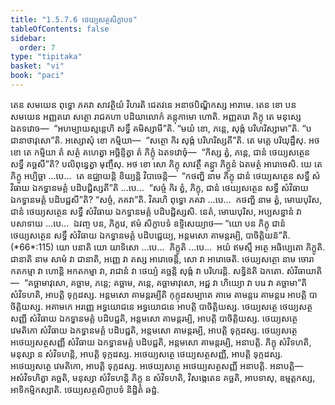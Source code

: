 ```yaml
---
title: "1.5.7.6 ថេយ្យសត្ថសិក្ខាបទ"
tableOfContents: false
sidebar:
  order: 7
type: "tipitaka"
basket: "vi"
book: "paci"
---
```



<DynamicBreadcrumb />

<Division number="407" book="paci">

<Paragraph number="1223" book="paci">
តេន សមយេន ពុទ្ធោ ភគវា សាវត្ថិយំ វិហរតិ ជេតវនេ អនាថបិណ្ឌិកស្ស អារាមេ. តេន ខោ បន សមយេន អញ្ញតរោ សត្ថោ រាជគហា បដិយាលោកំ គន្តុកាមោ ហោតិ. អញ្ញតរោ ភិក្ខុ តេ មនុស្សេ ឯតទវោច—  “អហម្បាយស្មន្តេហិ សទ្ធឹ គមិស្សាមី”តិ. “មយំ ខោ, ភន្តេ, សុង្កំ បរិហរិស្សាមា”តិ. “បជានាថាវុសោ”តិ. អស្សោសុំ ខោ កម្មិយា—  “សត្ថោ កិរ សុង្កំ បរិហរិស្សតី”តិ. តេ មគ្គេ បរិយុដ្ឋឹសុ. អថ ខោ តេ កម្មិយា តំ សត្ថំ គហេត្វា អច្ឆិន្ទិត្វា តំ ភិក្ខុំ ឯតទវោចុំ—  “កិស្ស ត្វំ, ភន្តេ, ជានំ ថេយ្យសត្ថេន សទ្ធឹ គច្ឆសី”តិ? បលិពុន្ធេត្វា មុញ្ចឹសុ.
</Paragraph>

<Paragraph number="1224" book="paci">
អថ ខោ សោ ភិក្ខុ សាវត្ថឹ គន្ត្វា ភិក្ខូនំ ឯតមត្ថំ អារោចេសិ. យេ តេ ភិក្ខូ អប្បិច្ឆា …បេ…  តេ ឧជ្ឈាយន្តិ ខិយ្យន្តិ វិបាចេន្តិ—  “កថញ្ហិ នាម ភិក្ខុ ជានំ ថេយ្យសត្ថេន សទ្ធឹ សំវិធាយ ឯកទ្ធានមគ្គំ បដិបជ្ជិស្សតី”តិ …បេ…  “សច្ចំ កិរ ត្វំ, ភិក្ខុ, ជានំ ថេយ្យសត្ថេន សទ្ធឹ សំវិធាយ ឯកទ្ធានមគ្គំ បដិបជ្ជសី”តិ? “សច្ចំ, ភគវា”តិ. វិគរហិ ពុទ្ធោ ភគវា …បេ…  កថញ្ហិ នាម ត្វំ, មោឃបុរិស, ជានំ ថេយ្យសត្ថេន សទ្ធឹ សំវិធាយ ឯកទ្ធានមគ្គំ បដិបជ្ជិស្សសិ. នេតំ, មោឃបុរិស, អប្បសន្នានំ វា បសាទាយ …បេ…  ឯវញ្ច បន, ភិក្ខវេ, ឥមំ សិក្ខាបទំ ឧទ្ទិសេយ្យាថ—
</Paragraph>

</Division>
<Division number="408" book="paci">

<Paragraph number="1225" book="paci">
<Emphasis>“យោ បន ភិក្ខុ ជានំ ថេយ្យសត្ថេន</Emphasis> <Emphasis>សទ្ធឹ សំវិធាយ ឯកទ្ធានមគ្គំ បដិបជ្ជេយ្យ, អន្តមសោ គាមន្តរម្បិ, បាចិត្តិយន៑”</Emphasis>តិ. (*66*:<Emphasis>115</Emphasis>)
</Paragraph>

</Division>
<Division number="409" book="paci">

<Paragraph number="1226" book="paci">
<Emphasis>យោ បនា</Emphasis>តិ យោ យាទិសោ …បេ…  <Emphasis>ភិក្ខូ</Emphasis>តិ …បេ…  អយំ ឥមស្មឹ អត្ថេ អធិប្បេតោ ភិក្ខូតិ.
</Paragraph>

<Paragraph number="1227" book="paci">
<Emphasis>ជានាតិ</Emphasis> នាម សាមំ វា ជានាតិ, អញ្ញេ វា តស្ស អារោចេន្តិ, សោ វា អារោចេតិ.
</Paragraph>

<Paragraph number="1228" book="paci">
<Emphasis>ថេយ្យសត្ថោ</Emphasis> នាម ចោរា កតកម្មា វា ហោន្តិ អកតកម្មា វា, រាជានំ វា ថេយ្យំ គច្ឆន្តិ សុង្កំ វា បរិហរន្តិ.
</Paragraph>

<Paragraph number="1229" book="paci">
<Emphasis>សទ្ធិន៑</Emphasis>តិ ឯកតោ.
</Paragraph>

<Paragraph number="1230" book="paci">
<Emphasis>សំវិធាយា</Emphasis>តិ—  “គច្ឆាមាវុសោ, គច្ឆាម, ភន្តេ; គច្ឆាម, ភន្តេ, គច្ឆាមាវុសោ, អជ្ជ វា ហិយ្យោ វា បរេ វា គច្ឆាមា”តិ សំវិទហតិ, អាបត្តិ ទុក្កដស្ស.
</Paragraph>

<Paragraph number="1231" book="paci">
<Emphasis>អន្តមសោ គាមន្តរម្បី</Emphasis>តិ កុក្កុដសម្បាតេ គាមេ គាមន្តរេ គាមន្តរេ អាបត្តិ បាចិត្តិយស្ស. អគាមកេ អរញ្ញេ អទ្ធយោជនេ អទ្ធយោជនេ អាបត្តិ បាចិត្តិយស្ស.
</Paragraph>

</Division>
<Division number="410" book="paci">

<Paragraph number="1232" book="paci">
ថេយ្យសត្ថេ ថេយ្យសត្ថសញ្ញី សំវិធាយ ឯកទ្ធានមគ្គំ បដិបជ្ជតិ, អន្តមសោ គាមន្តរម្បិ, អាបត្តិ បាចិត្តិយស្ស. ថេយ្យសត្ថេ វេមតិកោ សំវិធាយ ឯកទ្ធានមគ្គំ បដិបជ្ជតិ, អន្តមសោ គាមន្តរម្បិ, អាបត្តិ ទុក្កដស្ស. ថេយ្យសត្ថេ អថេយ្យសត្ថសញ្ញី សំវិធាយ ឯកទ្ធានមគ្គំ បដិបជ្ជតិ, អន្តមសោ គាមន្តរម្បិ, អនាបត្តិ. ភិក្ខុ សំវិទហតិ, មនុស្សា ន សំវិទហន្តិ, អាបត្តិ ទុក្កដស្ស. អថេយ្យសត្ថេ ថេយ្យសត្ថសញ្ញី, អាបត្តិ ទុក្កដស្ស. អថេយ្យសត្ថេ វេមតិកោ, អាបត្តិ ទុក្កដស្ស. អថេយ្យសត្ថេ អថេយ្យសត្ថសញ្ញី អនាបត្តិ.
</Paragraph>

</Division>
<Division number="411" book="paci">

<Paragraph number="1233" book="paci">
អនាបត្តិ—  អសំវិទហិត្វា គច្ឆតិ, មនុស្សា សំវិទហន្តិ ភិក្ខុ ន សំវិទហតិ, វិសង្កេតេន គច្ឆតិ, អាបទាសុ, ឧម្មត្តកស្ស, អាទិកម្មិកស្សាតិ.

</Paragraph>
</Division>

<Paragraph number="1234" type="center" book="paci">
ថេយ្យសត្ថសិក្ខាបទំ និដ្ឋិតំ ឆដ្ឋំ.
</Paragraph>